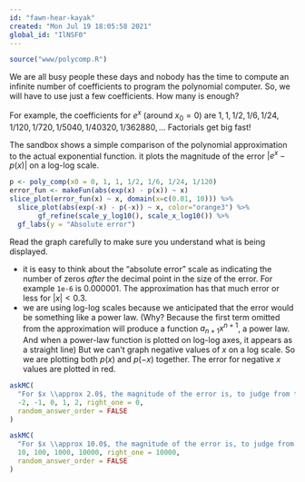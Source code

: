 ```yaml
---
id: "fawn-hear-kayak"
created: "Mon Jul 19 18:05:58 2021"
global_id: "IlNSF0"
---
```


```r
source("www/polycomp.R")
```

We are all busy people these days and nobody has the time to compute an infinite number of coefficients to program the polynomial computer. So, we will have to use just a few coefficients. How many is enough?

For example, the coefficients for $e^x$ (around $x_0 = 0$) are $1, 1, 1/2, 1/6, 1/24, 1/120, 1/720, 1/5040, 1/40320, 1/362880, ...$ Factorials get big fast! 

The sandbox shows a simple comparison of the polynomial approximation to the actual exponential function. it plots the magnitude of the error $|e^x - p(x)|$ on a log-log scale.

```r
p <- poly_comp(x0 = 0, 1, 1, 1/2, 1/6, 1/24, 1/120)
error_fun <- makeFun(abs(exp(x) - p(x)) ~ x)
slice_plot(error_fun(x) ~ x, domain(x=c(0.01, 10))) %>%
  slice_plot(abs(exp(-x) - p(-x)) ~ x, color="orange3") %>%
       gf_refine(scale_y_log10(), scale_x_log10()) %>%
  gf_labs(y = "Absolute error")
```

Read the graph carefully to make sure you understand what is being displayed.

* it is easy to think about the "absolute error" scale as indicating the number of zeros *after* the decimal point in the size of the error. For example `1e-6` is 0.000001. The approximation has that much error or less for $|x| < 0.3$.
* we are using log-log scales because we anticipated that the error would be something like a power law. (Why? Because the first term omitted from the approximation will produce a function $a_{n+1} x^{n+1}$, a power law. And when a power-law function is plotted on log-log axes, it appears as a straight line) But we can't graph negative values of $x$ on a log scale. So we are plotting both $p(x)$ and $p(-x)$ together. The error for negative $x$ values are plotted in red.



```r
askMC(
  "For $x \\approx 2.0$, the magnitude of the error is, to judge from the graph, `1e-1`. When written as a decimal number, how many leading zeros are after the decimal point?",
  -2, -1, 0, 1, 2, right_one = 0,
  random_answer_order = FALSE
)
```

```r
askMC(
  "For $x \\approx 10.0$, the magnitude of the error is, to judge from the graph, `1e4`. What is this when written as a decimal number?",
  10, 100, 1000, 10000, right_one = 10000,
  random_answer_order = FALSE
)
```

